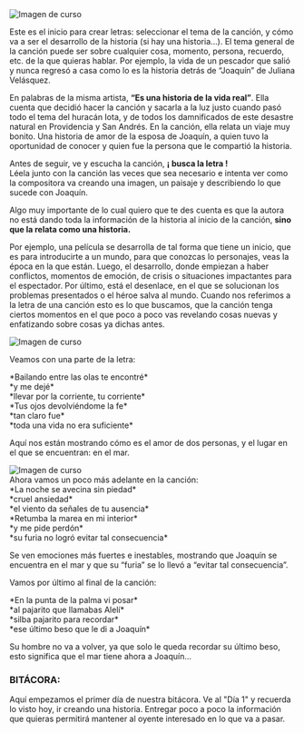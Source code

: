 

<div className="flex justify-between">
  <div className='w-1/2 flex justify-center items-center'>
    <Image
      width={200}
      src="/cuterobots_2.png"
      alt="Imagen de curso"
    />
  </div>
  <p className="w-1/2 block bg-secondary/20 p-5 mx-auto rounded-lg">Este es el inicio para crear letras: seleccionar el tema de la canción, y cómo va a ser el desarrollo de la historia (si hay una historia…). El tema general de la canción puede ser sobre cualquier cosa, momento, persona, recuerdo, etc. de la que quieras hablar. Por ejemplo, la vida de un pescador que salió y nunca regresó a casa como lo es la historia detrás de “Joaquín” de Juliana Velásquez.</p>
</div>

En palabras de la misma artista, <strong className="text-secondary inline">“Es una historia de la vida real”</strong>. Ella cuenta que decidió hacer la canción y sacarla a la luz justo cuando pasó todo el tema del huracán Iota, y de todos los damnificados de este desastre natural en Providencia y San Andrés. En la canción, ella relata un viaje muy bonito. Una historia de amor de la esposa de Joaquín, a quien tuvo la oportunidad de conocer y quien fue la persona que le compartió la historia.

<p className="block bg-red-300/20 p-5 mx-auto rounded-lg text-red-400 text-center">Antes de seguir, ve y escucha la canción, <strong className="text-red-400 underline underline-offset-4">¡ busca la letra !</strong> <br/>Léela junto con la canción las veces que sea necesario e intenta ver como la compositora va creando una imagen, un paisaje y describiendo lo que sucede con Joaquín.</p>

Algo muy importante de lo cual quiero que te des cuenta es que la autora no está dando toda la información de la historia al inicio de la canción, <strong className="text-secondary">sino que la relata como una historia.</strong>

Por ejemplo, una película se desarrolla de tal forma que tiene un inicio, que es para introducirte a un mundo, para que conozcas lo personajes, veas la época en la que están. Luego, el desarrollo, donde empiezan a haber conflictos, momentos de emoción, de crisis o situaciones impactantes para el espectador. Por último, está el desenlace, en el que se solucionan los problemas presentados o el héroe salva al mundo. Cuando nos referimos a la letra de una canción esto es lo que buscamos, que la canción tenga ciertos momentos en el que poco a poco vas revelando cosas nuevas y enfatizando sobre cosas ya dichas antes. 

<div className='flex justify-center'>
  <Image
    width={300}
    src="/picture1.jpg"
    alt="Imagen de curso"
    className="w-full border-5 border-secondary bg-background"
  />
</div>

Veamos con una parte de la letra:

<div className="flex">
  <p className="text-center block bg-secondary/20 py-2 w-1/3 mx-auto rounded-lg text-foreground/70">
    *Bailando entre las olas te encontré*<br/>
    *y me dejé*<br/>
    *llevar por la corriente, tu corriente*<br/>
    *Tus ojos devolviéndome la fe*<br/>
    *tan claro fue*<br/>
    *toda una vida no era suficiente*<br/>
  </p>
  <div className="w-2/3 flex flex-col items-center ml-10">
    <p className="block bg-foreground/20 p-5 mx-auto rounded-lg text-foreground/70">Aquí nos están mostrando cómo es el amor de dos personas, y el lugar en el que se encuentran: en el mar.</p>
    <Image
      width={200}
      src="/cuterobots_2.png"
      alt="Imagen de curso"
      className="my-0"
    />
  </div>
</div>
  Ahora vamos un poco más adelante en la canción:

<div className="text-center block bg-secondary/20 py-2 w-1/2 mx-auto rounded-lg text-foreground/70">
  *La noche se avecina sin piedad*<br/>
  *cruel ansiedad*<br/>
  *el viento da señales de tu ausencia*<br/>
  *Retumba la marea en mi interior*<br/>
  *y me pide perdón*<br/>
  *su furia no logró evitar tal consecuencia*
</div>

Se ven emociones más fuertes e inestables, mostrando que Joaquín se encuentra en el mar y que su “furia” se lo llevó a “evitar tal consecuencia”.

Vamos por último al final de la canción: 

<div className="text-center block bg-secondary/20 py-2 w-1/2 mx-auto rounded-lg text-foreground/70">
  *En la punta de la palma vi posar*<br/>
  *al pajarito que llamabas Alelí*<br/>
  *silba pajarito para recordar*<br/>
  *ese último beso que le di a Joaquín*
</div>

Su hombre no va a volver, ya que solo le queda recordar su último beso, esto significa que el mar tiene ahora a Joaquín…
  
<div className="bg-primary/20 p-5 mx-auto rounded-lg text-primary">
  <h3 className="mt-0 text-primary">BITÁCORA:</h3>
  <p>Aquí empezamos el primer día de nuestra bitácora. Ve al "Día 1" y recuerda lo visto hoy, ir creando una historia. Entregar poco a poco la información que quieras permitirá mantener al oyente interesado en lo que va a pasar.</p>
</div> 